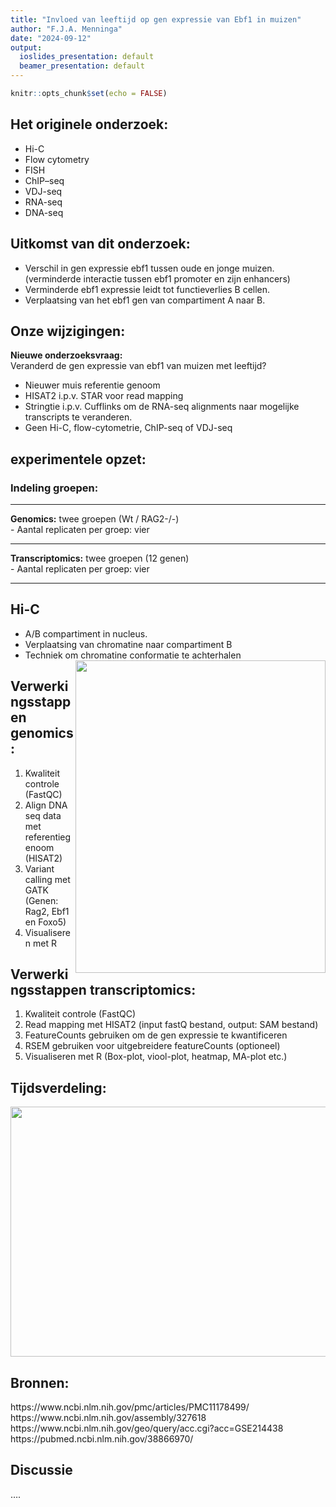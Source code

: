 ```yaml
---
title: "Invloed van leeftijd op gen expressie van Ebf1 in muizen"
author: "F.J.A. Menninga"
date: "2024-09-12"
output:
  ioslides_presentation: default
  beamer_presentation: default
---
```


```r
knitr::opts_chunk$set(echo = FALSE)
```

## Het originele onderzoek:

- Hi-C
- Flow cytometry
- FISH
- ChIP–seq
- VDJ-seq
- RNA-seq
- DNA-seq

## Uitkomst van dit onderzoek:
- Verschil in gen expressie ebf1 tussen oude en jonge muizen. (verminderde interactie tussen ebf1 promoter en zijn enhancers)
- Verminderde ebf1 expressie leidt tot functieverlies B cellen.
- Verplaatsing van het ebf1 gen van compartiment A naar B.

## Onze wijzigingen:
**Nieuwe onderzoeksvraag:** \
Veranderd de gen expressie van ebf1 van muizen met leeftijd? 

- Nieuwer muis referentie genoom \
- HISAT2 i.p.v. STAR voor read mapping \
- Stringtie i.p.v. Cufflinks om de RNA-seq alignments naar mogelijke transcripts te veranderen.
- Geen Hi-C, flow-cytometrie, ChIP-seq of VDJ-seq

##  experimentele opzet:
### Indeling groepen: \
<hr>
**Genomics:** twee groepen (Wt / RAG2-/-) \
- Aantal replicaten per groep: vier \
<hr>
**Transcriptomics:** twee groepen (12 genen) \
- Aantal replicaten per groep: vier 
<hr>

## Hi-C
- A/B compartiment in nucleus. \
- Verplaatsing van chromatine naar compartiment B
- Techniek om chromatine conformatie te achterhalen
<img align="right" width="400" height="500" src="https://upload.wikimedia.org/wikipedia/commons/d/d2/Chromosome_Conformation_Capture_Technology.jpg">

## Verwerkingsstappen genomics:
1. Kwaliteit controle (FastQC)
2. Align DNA seq data met referentiegenoom (HISAT2)
3. Variant calling met GATK (Genen: Rag2, Ebf1 en Foxo5)
4. Visualiseren met R

## Verwerkingsstappen transcriptomics:
1. Kwaliteit controle (FastQC)
2. Read mapping met HISAT2 (input fastQ bestand, output: SAM bestand)
3. FeatureCounts gebruiken om de gen expressie te kwantificeren
4. RSEM gebruiken voor uitgebreidere featureCounts (optioneel)
5. Visualiseren met R (Box-plot, viool-plot, heatmap, MA-plot etc.)

## Tijdsverdeling:
<img align="center" width="800" height="400" src=gannt_chart.png>

## Bronnen:
https://www.ncbi.nlm.nih.gov/pmc/articles/PMC11178499/
https://www.ncbi.nlm.nih.gov/assembly/327618
https://www.ncbi.nlm.nih.gov/geo/query/acc.cgi?acc=GSE214438
https://pubmed.ncbi.nlm.nih.gov/38866970/

## Discussie
....